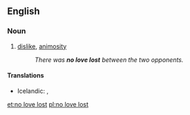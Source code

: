 ==English==

===Noun===
{{en-noun|-|head=[[no]] [[love]] [[lost]]}}

# {{idiomatic}} [[dislike]], [[animosity]]
#: ''There was '''no love lost''' between the two opponents.''

====Translations====
{{trans-top|dislike}}
* Icelandic: {{t-|is|vera fátt með}}, {{t-|is|það er ekki ástinni fyrir að fara}}
{{trans-mid}}
{{trans-bottom}}

[[et:no love lost]]
[[pl:no love lost]]